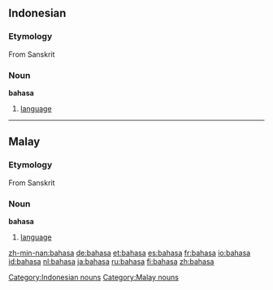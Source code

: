 ==Indonesian==
===Etymology===
From Sanskrit
===Noun===
'''bahasa'''
# [[language]]


----
==Malay==
===Etymology===
From Sanskrit
===Noun===
'''bahasa'''
# [[language]]

[[Category:Indonesian nouns]]
[[Category:Malay nouns]]

[[zh-min-nan:bahasa]]
[[de:bahasa]]
[[et:bahasa]]
[[es:bahasa]]
[[fr:bahasa]]
[[io:bahasa]]
[[id:bahasa]]
[[nl:bahasa]]
[[ja:bahasa]]
[[ru:bahasa]]
[[fi:bahasa]]
[[zh:bahasa]]